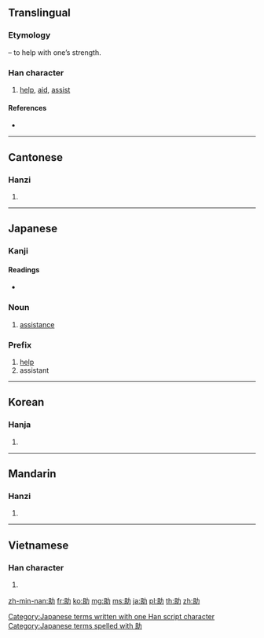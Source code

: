 ==Translingual==
{{stroke order|strokes=7}}

===Etymology===
{{Han compound|且|力|t2=strong arm|ls=psc|c1=p|c2=s}} – to help with one’s strength.

===Han character===
{{Han char|rn=19|rad=力|as=05|sn=7|four=7412<sub>7</sub>|canj=月一大尸 (BMKS)|ids=⿰[[且]][[力]]}}
# [[help]], [[aid]], [[assist]]

====References====
* {{Han ref|kx=0146.270|dkj=02313|dj=0330.160|hdz=10368.080|uh=52A9|ud=21161|bh=A755|bd=42837}}

----

==Cantonese==

===Hanzi===
{{yue-hanzi|jyut=|y=jo6}}

# {{defn|lang=yue|sort=力05}}

----

==Japanese==

===Kanji===
{{ja-kanji|grade=3|rs=力05}}

====Readings====
* {{ja-readings|on=[[じょ]] (jo), [[しょ]] (sho)|kun=[[たすける]] (tasukeru), [[すけ]] (suke)}}

===Noun===
{{ja-noun|k|hira=すけ|rom=suke}} 

# [[assistance]]

===Prefix===
{{ja-pos|k|prefix|hira=じょ|hidx=しょ|rom=jo-}} 

# [[help]]
# assistant

[[Category:Japanese terms written with one Han script character]]
[[Category:Japanese terms spelled with 助]]
----

==Korean==

===Hanja===
{{ko-hanja|hangeul=조|rv=jo|mr=cho}}

# {{defn|lang=ko|sort=力05}}

----

==Mandarin==

===Hanzi===
{{cmn-hanzi|pin=[[zhù]] ([[zhu4]])|wg=chu<sup>4</sup>}}

# {{defn|lang=cmn|sort=力05}}

----

==Vietnamese==

===Han character===
{{vi-hantu|[[trợ]], [[rợ]], [[chợ]], [[chữa]], [[đợ]]|rs=力05}}

# {{defn|lang=vi|sort=力05}}

[[zh-min-nan:助]]
[[fr:助]]
[[ko:助]]
[[mg:助]]
[[ms:助]]
[[ja:助]]
[[pl:助]]
[[th:助]]
[[zh:助]]